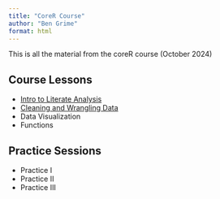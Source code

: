 ```yaml
---
title: "CoreR Course"
author: "Ben Grime"
format: html
---
```


This is all the material from the coreR course (October 2024)

## Course Lessons
- [Intro to Literate Analysis](scripts/quick_analysis.html)
- [Cleaning and Wrangling Data](scripts/cleaning_and_wrangling.html)
- Data Visualization
- Functions

## Practice Sessions
- Practice I
- Practice II
- Practice III